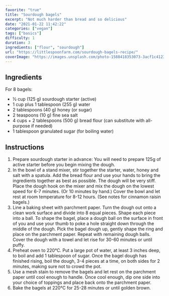 ```yaml
---
favorite: "true"
title: "Sourdough bagels"
excerpt: "Not much harder than bread and so delicious"
date: "2021-01-22 11:42:22"
categories: ["vegan"]
tags: ["basics"]
difficulty: 1
duration: 3
ingredients: ["flour", "sourdough"]
url: "https://littlespoonfarm.com/sourdough-bagels-recipe/"
coverImage: "https://images.unsplash.com/photo-1588418353073-3acf1c412326?ixlib=rb-1.2.1&ixid=MXwxMjA3fDB8MHxwaG90by1wYWdlfHx8fGVufDB8fHw%3D&auto=format&fit=crop&w=700&q=72"
---
```


## Ingredients

For 8 bagels:

- ½ cup (125 g) sourdough starter (active)
- 1 cup plus 1 tablespoon (255 g) water
- 2 tablespoons (40 g) honey (or sugar)
- 2 teaspoons (10 g) fine sea salt
- 4 cups + 2 tablespoons (500 g) bread flour (can substitute with all-purpose if needed)
- 1 tablespoon granulated sugar (for boiling water)

## Instructions

1. Prepare sourdough starter in advance: You will need to prepare 125g of active starter before you begin mixing the dough.
2. In the bowl of a stand mixer, stir together the starter, water, honey and salt with a spatula. Add the bread flour and use your hands to bring the ingredients together as best as possible. The dough will be very stiff. Place the dough hook on the mixer and mix the dough on the lowest speed for 6-7 minutes. (Or 10 minutes by hand.) Cover the bowl and let rest at room temperature for 8-12 hours. (See notes for cinnamon raisin bagels.)
3. Line a baking sheet with parchment paper. Turn the dough out onto a clean work surface and divide into 8 equal pieces. Shape each piece into a ball. To shape the bagel, place a dough ball on the surface in front of you and use your thumb to poke a hole straight down through the middle of the dough. Pick the bagel dough up, gently shape the ring and place on the parchment paper. Repeat with remaining dough balls. Cover the dough with a towel and let rise for 30-60 minutes or until puffy.
4. Preheat oven to 220°C. Put a large pot of water, at least 3 inches deep, to boil and add 1 tablespoon of sugar. Once the bagel dough has finished rising, boil the dough, 3-4 pieces at a time, on both sides for 2 minutes, making sure not to crowd the pot.
5. Use a mesh stain to remove the bagels and let rest on the parchment paper until cool enough to handle. Once cool enough, dip one side into your choice of toppings and place back onto the parchment paper.
6. Bake the bagels at 220°C for 25-28 minutes or until golden brown.
